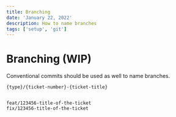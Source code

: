 ```yaml
---
title: Branching
date: 'January 22, 2022'
description: How to name branches
tags: ['setup', 'git']
---
```


# Branching (WIP)

Conventional commits should be used as well to name branches.

    {type}/{ticket-number}-{ticket-title}


    feat/123456-title-of-the-ticket
    fix/123456-title-of-the-ticket
